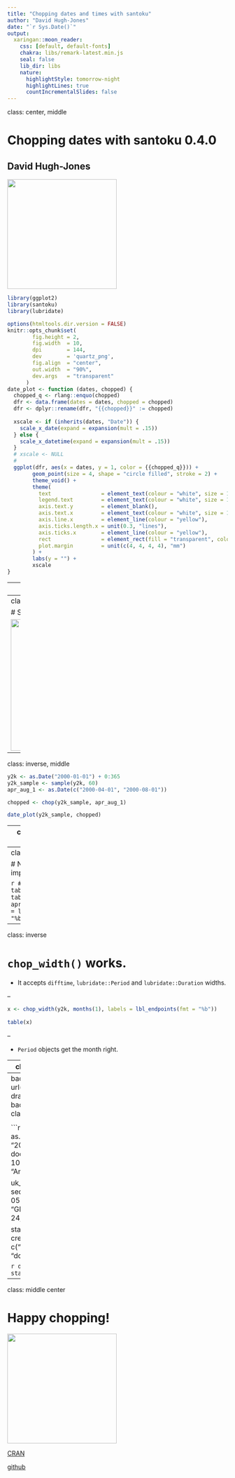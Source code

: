 ```yaml
---
title: "Chopping dates and times with santoku"
author: "David Hugh-Jones"
date: "`r Sys.Date()`"
output:
  xaringan::moon_reader:
    css: [default, default-fonts]
    chakra: libs/remark-latest.min.js
    seal: false
    lib_dir: libs
    nature:
      highlightStyle: tomorrow-night
      highlightLines: true
      countIncrementalSlides: false
---
```

class: center, middle

<style>
.inverse {
  background-color: #141417;
}
</style>

# Chopping dates with santoku 0.4.0
## David Hugh-Jones

<img src="figures/logo.png" style="width: 250px" />

```r
library(ggplot2)
library(santoku)
library(lubridate)

options(htmltools.dir.version = FALSE)
knitr::opts_chunk$set(
        fig.height = 2,
        fig.width  = 10,
        dpi        = 144,
        dev        = 'quartz_png',
        fig.align  = "center",
        out.width  = "90%",
        dev.args   = "transparent"
      )
date_plot <- function (dates, chopped) {
  chopped_q <- rlang::enquo(chopped)
  dfr <- data.frame(dates = dates, chopped = chopped)
  dfr <- dplyr::rename(dfr, "{{chopped}}" := chopped) 
  
  xscale <- if (inherits(dates, "Date")) {
    scale_x_date(expand = expansion(mult = .15))
  } else {
    scale_x_datetime(expand = expansion(mult = .15))
  }
  # xscale <- NULL
  # 
  ggplot(dfr, aes(x = dates, y = 1, color = {{chopped_q}})) + 
        geom_point(size = 4, shape = "circle filled", stroke = 2) +
        theme_void() +
        theme(
          text                = element_text(colour = "white", size = 14),
          legend.text         = element_text(colour = "white", size = 15),
          axis.text.y         = element_blank(),
          axis.text.x         = element_text(colour = "white", size = 14),
          axis.line.x         = element_line(colour = "yellow"),
          axis.ticks.length.x = unit(0.3, "lines"),
          axis.ticks.x        = element_line(colour = "yellow"),
          rect                = element_rect(fill = "transparent", colour = NA),
          plot.margin         = unit(c(4, 4, 4, 4), "mm")
        ) +
        labs(y = "") +
        xscale
}

```

---
class: middle, center

# Santoku is a package for chopping data.

## It provides `chop()`, a replacement for `base::cut()`.

---
class: middle, center

# Santoku 0.4.0 can chop dates.

<img src="figures/date.png" style="width: 300px;" />

---
class: inverse, middle


```r
y2k <- as.Date("2000-01-01") + 0:365
y2k_sample <- sample(y2k, 60)
apr_aug_1 <- as.Date(c("2000-04-01", "2000-08-01"))

chopped <- chop(y2k_sample, apr_aug_1)
```

```r
date_plot(y2k_sample, chopped)
```

---
class: inverse, top

# You can use the usual `chop` functions.

```r
quartile <- chop_quantiles(y2k_sample, c(0.25, 0.75))
```

```r
date_plot(y2k_sample, quartile)
```

---
class: inverse

# Nice labels are important.

```r
# like table(chop(...)):
tab(y2k_sample, apr_aug_1, labels = lbl_dash(fmt = "%b"))
```


---
class: inverse

# `chop_width()` works.

* It accepts `difftime`, `lubridate::Period` and `lubridate::Duration` widths.

--

  ```r
  x <- chop_width(y2k, months(1), labels = lbl_endpoints(fmt = "%b"))
         
  table(x)
  ```

--

* `Period` objects get the month right.

---
class: center, middle

# Chopping time works too.

<img src="figures/thyme.jpg" />

---
background-image: url(figures/crew-dragon.jpg)
background-size: cover
class: inverse, middle

<style>
.hljs-tomorrow-night .hljs {
  opacity: 0.98;
}
</style>



```r
crew_dragon <- as.POSIXct(c(
                    liftoff = "2020-05-30 15:22", 
                    dock    = "2020-05-31 10:16"), 
                  tz = "America/New_York")

uk_times <- seq(as.POSIXct("2020-05-30 18:00", tz = "GMT"), 
              length.out = 24, by = "hours")

stage <- chop(uk_times, crew_dragon, 
           labels = c("pre-flight", "flight", "docked"))
```


```r
date_plot(uk_times, stage)
```

---
class: middle center

# Happy chopping!

<img src="figures/logo.png" style="width: 250px" />

[CRAN](https://cran.r-project.org/package=santoku)

[github](https://hughjonesd.github.io/santoku)